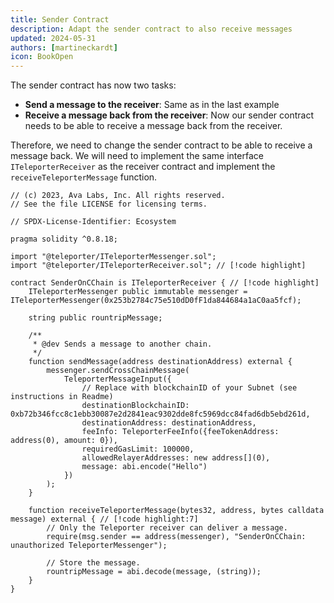 ```yaml
---
title: Sender Contract
description: Adapt the sender contract to also receive messages
updated: 2024-05-31
authors: [martineckardt]
icon: BookOpen
---
```


The sender contract has now two tasks: 

- **Send a message to the receiver**: Same as in the last example
- **Receive a message back from the receiver**: Now our sender contract needs to be able to receive a message back from the receiver.

Therefore, we need to change the sender contract to be able to receive a message back. We will need to implement the same interface `ITeleporterReceiver` as the receiver contract and implement the `receiveTeleporterMessage` function. 

```solidity title="src/1-send-roundtrip/senderOnCChain.sol"
// (c) 2023, Ava Labs, Inc. All rights reserved.
// See the file LICENSE for licensing terms.

// SPDX-License-Identifier: Ecosystem

pragma solidity ^0.8.18;

import "@teleporter/ITeleporterMessenger.sol";
import "@teleporter/ITeleporterReceiver.sol"; // [!code highlight]

contract SenderOnCChain is ITeleporterReceiver { // [!code highlight]
    ITeleporterMessenger public immutable messenger = ITeleporterMessenger(0x253b2784c75e510dD0fF1da844684a1aC0aa5fcf);

    string public rountripMessage;

    /**
     * @dev Sends a message to another chain.
     */
    function sendMessage(address destinationAddress) external {
        messenger.sendCrossChainMessage(
            TeleporterMessageInput({
                // Replace with blockchainID of your Subnet (see instructions in Readme)
                destinationBlockchainID: 0xb72b346fcc8c1ebb30087e2d2841eac9302dde8fc5969dcc84fad6db5ebd261d,
                destinationAddress: destinationAddress,
                feeInfo: TeleporterFeeInfo({feeTokenAddress: address(0), amount: 0}),
                requiredGasLimit: 100000,
                allowedRelayerAddresses: new address[](0),
                message: abi.encode("Hello")
            })
        );
    }

    function receiveTeleporterMessage(bytes32, address, bytes calldata message) external { // [!code highlight:7]
        // Only the Teleporter receiver can deliver a message.
        require(msg.sender == address(messenger), "SenderOnCChain: unauthorized TeleporterMessenger");

        // Store the message.
        rountripMessage = abi.decode(message, (string));
    }
}
```

<Callout type="warn" title="Don't forget to replace the destinationBlockchainID with the one from your Subnet!" />

